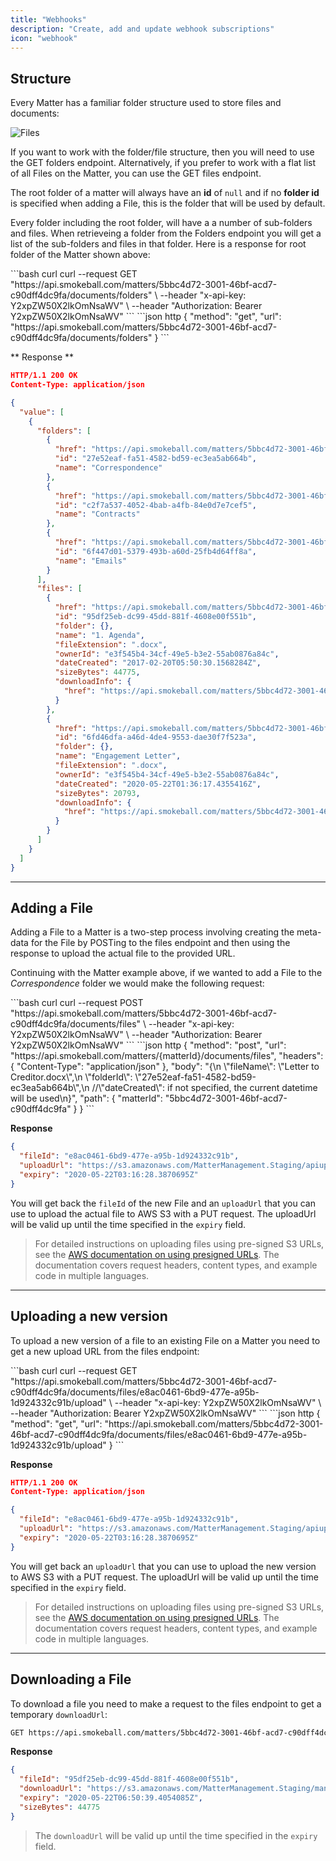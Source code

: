 ```yaml
---
title: "Webhooks"
description: "Create, add and update webhook subscriptions"
icon: "webhook"
---
```


## Structure

Every Matter has a familiar folder structure used to store files and documents:

<Frame>
  <img src="/images/matters/files.png" alt="Files" />
</Frame>

If you want to work with the folder/file structure, then you will need to use the GET folders endpoint.
Alternatively, if you prefer to work with a flat list of all Files on the Matter, you can use the GET files endpoint.

The root folder of a matter will always have an **id** of `null` and if no **folder id** is specified when adding a File, this is the folder that will be used by default.

Every folder including the root folder, will have a a number of sub-folders and files. When retrieveing a folder from the Folders endpoint you will get a list of the sub-folders and files in that folder. Here is a response for root folder of the Matter shown above:

<CodeGroup>
```bash curl
curl --request GET "https://api.smokeball.com/matters/5bbc4d72-3001-46bf-acd7-c90dff4dc9fa/documents/folders" \
    --header "x-api-key: Y2xpZW50X2lkOmNsaWV" \
    --header "Authorization: Bearer Y2xpZW50X2lkOmNsaWV"
```
```json http
{
  "method": "get",
  "url": "https://api.smokeball.com/matters/5bbc4d72-3001-46bf-acd7-c90dff4dc9fa/documents/folders"
}
```
</CodeGroup>

** Response **

```json
HTTP/1.1 200 OK
Content-Type: application/json

{
  "value": [
    {
      "folders": [
        {
          "href": "https://api.smokeball.com/matters/5bbc4d72-3001-46bf-acd7-c90dff4dc9fa/documents/folders/27e52eaf-fa51-4582-bd59-ec3ea5ab664b",
          "id": "27e52eaf-fa51-4582-bd59-ec3ea5ab664b",
          "name": "Correspondence"
        },
        {
          "href": "https://api.smokeball.com/matters/5bbc4d72-3001-46bf-acd7-c90dff4dc9fa/documents/folders/c2f7a537-4052-4bab-a4fb-84e0d7e7cef5",
          "id": "c2f7a537-4052-4bab-a4fb-84e0d7e7cef5",
          "name": "Contracts"
        },
        {
          "href": "https://api.smokeball.com/matters/5bbc4d72-3001-46bf-acd7-c90dff4dc9fa/documents/folders/6f447d01-5379-493b-a60d-25fb4d64ff8a",
          "id": "6f447d01-5379-493b-a60d-25fb4d64ff8a",
          "name": "Emails"
        }
      ],
      "files": [
        {
          "href": "https://api.smokeball.com/matters/5bbc4d72-3001-46bf-acd7-c90dff4dc9fa/documents/files/95df25eb-dc99-45dd-881f-4608e00f551b",
          "id": "95df25eb-dc99-45dd-881f-4608e00f551b",
          "folder": {},
          "name": "1. Agenda",
          "fileExtension": ".docx",
          "ownerId": "e3f545b4-34cf-49e5-b3e2-55ab0876a84c",
          "dateCreated": "2017-02-20T05:50:30.1568284Z",
          "sizeBytes": 44775,
          "downloadInfo": {
            "href": "https://api.smokeball.com/matters/5bbc4d72-3001-46bf-acd7-c90dff4dc9fa/documents/files/95df25eb-dc99-45dd-881f-4608e00f551b/download"
          }
        },
        {
          "href": "https://api.smokeball.com/matters/5bbc4d72-3001-46bf-acd7-c90dff4dc9fa/documents/files/6fd46dfa-a46d-4de4-9553-dae30f7f523a",
          "id": "6fd46dfa-a46d-4de4-9553-dae30f7f523a",
          "folder": {},
          "name": "Engagement Letter",
          "fileExtension": ".docx",
          "ownerId": "e3f545b4-34cf-49e5-b3e2-55ab0876a84c",
          "dateCreated": "2020-05-22T01:36:17.4355416Z",
          "sizeBytes": 20793,
          "downloadInfo": {
            "href": "https://api.smokeball.com/matters/5bbc4d72-3001-46bf-acd7-c90dff4dc9fa/documents/files/6fd46dfa-a46d-4de4-9553-dae30f7f523a/download"
          }
        }
      ]
    }
  ]
}
```

---

## Adding a File

Adding a File to a Matter is a two-step process involving creating the meta-data for the File by POSTing to the files endpoint and then using the response to upload the actual file to the provided URL.

Continuing with the Matter example above, if we wanted to add a File to the _Correspondence_ folder we would make the following request:

<CodeGroup>
```bash curl
curl --request POST "https://api.smokeball.com/matters/5bbc4d72-3001-46bf-acd7-c90dff4dc9fa/documents/files" \
    --header "x-api-key: Y2xpZW50X2lkOmNsaWV" \
    --header "Authorization: Bearer Y2xpZW50X2lkOmNsaWV"
```
```json http
{
  "method": "post",
  "url": "https://api.smokeball.com/matters/{matterId}/documents/files",
  "headers": {
    "Content-Type": "application/json"
  },
  "body": "{\n  \"fileName\": \"Letter to Creditor.docx\",\n  \"folderId\": \"27e52eaf-fa51-4582-bd59-ec3ea5ab664b\",\n  //\"dateCreated\": if not specified, the current datetime will be used\n}",
  "path": {
    "matterId": "5bbc4d72-3001-46bf-acd7-c90dff4dc9fa"
  }
}
```
</CodeGroup>

**Response**
``` json
{
  "fileId": "e8ac0461-6bd9-477e-a95b-1d924332c91b",
  "uploadUrl": "https://s3.amazonaws.com/MatterManagement.Staging/apiuploads/ODUyOGQwNjMtMjY2My00MWMwLTk0ZjQtN2JhMzNlYTRhNmQ0fGUzZjU0NWI0LTM0Y2YtNDllNS1iM2UyLTU1YWIwODc2YTg0Y3w1YmJjNGQ3Mi0zMDAxLTQ2YmYtYWNkNy1jOTBkZmY0ZGM5ZmF8MjdlNTJlYWYtZmE1MS00NTgyLWJkNTktZWMzZWE1YWI2NjRifGU4YWMwNDYxLTZiZDktNDc3ZS1hOTViLTFkOTI0MzMyYzkxYnxMZXR0ZXIgdG8gQ3JlZGl0b3IuZG9jeHw%3D?AWSAccessKeyId=ASIA364TCXVMR4RXEVO5&Expires=1590117388&x-amz-security-token=IQoJb3JpZ2luX2VjEOL%2F%2F%2F%2F%2F%2F%2F%2F%2F%2FwEaCXVzLWVhc3QtMSJHMEUCIFTtWItZ%2Bdjveha7XuP4a05FCTqJmEs0G4VawxdRSaQ1AiEAvi%2FCGd0kyF%2FdDugSrNbl1sMPWSOIgtD%2B4jEAHP3BPnAq3wEIOxAAGgw4MjIyNTc4MjcxNjEiDDEkwjUUF2iV7yoZVCq8AeptjefBs2u6Wn2hFiAdoPw%2F9rGsXkXGfsbyPCDKeJP2yBzpNLGsPiKZkrvrJNNY5t8eViRNqSw69qt2qH4I50Q3O5iwg8kYguCZmFRJ6Gu4g89Og5kdX5FfISdzzoz4zRyVqHUg8j1RkXvaw6o6hpBGjwyLZL24dKqtRvgylLY4faQixoZ2hWYRkT87cuxwj2BOTTt6SNpKze0Atqh6QOV2LokwpIiQo1%2Bd5Ua0nC0Xl39P4pej17W43bDmMOzUnPYFOuABSZPF2G1tnIhP%2BuLtK9HvMobUUPk5cFLcKN5QxIW2hjwlwTZF3IPsvUOVq0AO0UnJd%2By4NdfwCcpm2fUulDFl8y5wKh3%2B0BifQDfsclANHL4Bb6na0Qpp8076HWiN6kbj7HRFNW4mTtsga%2BhK4kYHwAVhS6JR9bm46bz%2FsylzvuhLnIR1eG%2BUpZLJos6LJONIn9MNK78CXY6HJxaDLaewoQ3tAhU8CF%2F6mT3Oel2ZXeY40wm3xh2aqZS%2F9nze94RpJr%2Bf2U%2FHPH8tkB8tsAjflFIA4rGX%2B0BEfqJEWWalQVo%3D&Signature=sQ%2BUezLoeweLtLhyCDK%2Fy1a6naY%3D",
  "expiry": "2020-05-22T03:16:28.3870695Z"
}
```

You will get back the `fileId` of the new File and an `uploadUrl` that you can use to upload the actual file to AWS S3 with a PUT request. The uploadUrl will be valid up until the time specified in the `expiry` field.

> For detailed instructions on uploading files using pre-signed S3 URLs, see the [AWS documentation on using presigned URLs](https://docs.aws.amazon.com/AmazonS3/latest/userguide/using-presigned-url.html). The documentation covers request headers, content types, and example code in multiple languages.

---

## Uploading a new version

To upload a new version of a file to an existing File on a Matter you need to get a new upload URL from the files endpoint:

<CodeGroup>
```bash curl
curl --request GET "https://api.smokeball.com/matters/5bbc4d72-3001-46bf-acd7-c90dff4dc9fa/documents/files/e8ac0461-6bd9-477e-a95b-1d924332c91b/upload" \
    --header "x-api-key: Y2xpZW50X2lkOmNsaWV" \
    --header "Authorization: Bearer Y2xpZW50X2lkOmNsaWV"
```
```json http
{
  "method": "get",
  "url": "https://api.smokeball.com/matters/5bbc4d72-3001-46bf-acd7-c90dff4dc9fa/documents/files/e8ac0461-6bd9-477e-a95b-1d924332c91b/upload"
}
```
</CodeGroup>

**Response**
``` json
HTTP/1.1 200 OK
Content-Type: application/json

{
  "fileId": "e8ac0461-6bd9-477e-a95b-1d924332c91b",
  "uploadUrl": "https://s3.amazonaws.com/MatterManagement.Staging/apiuploads/ODUyOGQwNjMtMjY2My00MWMwLTk0ZjQtN2JhMzNlYTRhNmQ0fGUzZjU0NWI0LTM0Y2YtNDllNS1iM2UyLTU1YWIwODc2YTg0Y3w1YmJjNGQ3Mi0zMDAxLTQ2YmYtYWNkNy1jOTBkZmY0ZGM5ZmF8MjdlNTJlYWYtZmE1MS00NTgyLWJkNTktZWMzZWE1YWI2NjRifGU4YWMwNDYxLTZiZDktNDc3ZS1hOTViLTFkOTI0MzMyYzkxYnxMZXR0ZXIgdG8gQ3JlZGl0b3IuZG9jeHw%3D?AWSAccessKeyId=ASIA364TCXVMR4RXEVO5&Expires=1590117388&x-amz-security-token=IQoJb3JpZ2luX2VjEOL%2F%2F%2F%2F%2F%2F%2F%2F%2F%2FwEaCXVzLWVhc3QtMSJHMEUCIFTtWItZ%2Bdjveha7XuP4a05FCTqJmEs0G4VawxdRSaQ1AiEAvi%2FCGd0kyF%2FdDugSrNbl1sMPWSOIgtD%2B4jEAHP3BPnAq3wEIOxAAGgw4MjIyNTc4MjcxNjEiDDEkwjUUF2iV7yoZVCq8AeptjefBs2u6Wn2hFiAdoPw%2F9rGsXkXGfsbyPCDKeJP2yBzpNLGsPiKZkrvrJNNY5t8eViRNqSw69qt2qH4I50Q3O5iwg8kYguCZmFRJ6Gu4g89Og5kdX5FfISdzzoz4zRyVqHUg8j1RkXvaw6o6hpBGjwyLZL24dKqtRvgylLY4faQixoZ2hWYRkT87cuxwj2BOTTt6SNpKze0Atqh6QOV2LokwpIiQo1%2Bd5Ua0nC0Xl39P4pej17W43bDmMOzUnPYFOuABSZPF2G1tnIhP%2BuLtK9HvMobUUPk5cFLcKN5QxIW2hjwlwTZF3IPsvUOVq0AO0UnJd%2By4NdfwCcpm2fUulDFl8y5wKh3%2B0BifQDfsclANHL4Bb6na0Qpp8076HWiN6kbj7HRFNW4mTtsga%2BhK4kYHwAVhS6JR9bm46bz%2FsylzvuhLnIR1eG%2BUpZLJos6LJONIn9MNK78CXY6HJxaDLaewoQ3tAhU8CF%2F6mT3Oel2ZXeY40wm3xh2aqZS%2F9nze94RpJr%2Bf2U%2FHPH8tkB8tsAjflFIA4rGX%2B0BEfqJEWWalQVo%3D&Signature=sQ%2BUezLoeweLtLhyCDK%2Fy1a6naY%3D",
  "expiry": "2020-05-22T03:16:28.3870695Z"
}
```

You will get back an `uploadUrl` that you can use to upload the new version to AWS S3 with a PUT request. The uploadUrl will be valid up until the time specified in the `expiry` field.

> For detailed instructions on uploading files using pre-signed S3 URLs, see the [AWS documentation on using presigned URLs](https://docs.aws.amazon.com/AmazonS3/latest/userguide/using-presigned-url.html). The documentation covers request headers, content types, and example code in multiple languages.

---

## Downloading a File

To download a file you need to make a request to the files endpoint to get a temporary `downloadUrl`:

``` html
GET https://api.smokeball.com/matters/5bbc4d72-3001-46bf-acd7-c90dff4dc9fa/documents/files/95df25eb-dc99-45dd-881f-4608e00f551b/download
```

**Response**
``` json
{
  "fileId": "95df25eb-dc99-45dd-881f-4608e00f551b",
  "downloadUrl": "https://s3.amazonaws.com/MatterManagement.Staging/managefiles3/8528d063-2663-41c0-94f4-7ba33ea4a6d4/AC8/AC83F922D6C7912EF74A9CA025C14526?AWSAccessKeyId=ASIA364TCXVM7BWHXPON&Expires=1590130239&response-content-disposition=attachment%3B%20filename%3D%221.%20Agenda.docx%22&x-amz-security-token=IQoJb3JpZ2luX2VjEOb%2F%2F%2F%2F%2F%2F%2F%2F%2F%2FwEaCXVzLWVhc3QtMSJIMEYCIQCRB6GR88g1BrLlsEkCBB6Dp2VwKkWZ7mqzRZ9mQj5%2FgwIhAK%2BP28pVL4rmsvILpGq%2BM9oLwIS8Xvuy2DfbwKkZ6EXbKt8BCD8QABoMODIyMjU3ODI3MTYxIgzsM8IXTaCCGbfc90MqvAFI7iuN%2F9EVCgBTR0x4mMDoBH0beid591RJ0zsrpAGBwJ4QTYHLYzwMWRGPgAu39oDK0bUyrX5WIb6iq8G5XrBB5K0IkgEuGMSX7U0Yf8xu8QjdtusV6YbbS4hQ3L5NrDpcbZMJ12cpF3hn65hXIBSwzRMhYN4iSumxDUiGmTDNwpH83fXmvLBoPkzxUHEYlBJzLR7VqxA1G0AGQGdLNwLf29Riry84%2BpsSANNuiYh1eQSf95Rsnqc%2BiU62ZDDQyZ32BTrfAcJpfDz6Y%2Ft3GPK0sEXQHZT6%2BbnvqZC8IJFbJdkkCNQBRF5YAaE6b3NKAilCeq2gb81BQW3fEYjud9wYmRcKIpTcMAAI90JLYAkPcgNO0wTouslW5yuiqnKG%2FZZ8dCDNm%2FocBzwGRR7%2B%2Fro9sTBrT1L1%2FM%2B1eeZNiFKa45aovAZ1AnkcigFej9oIZKmkOPuEFSuP8tUFQ5IblTKxsNoipRe1LbknxF008t5x8Yb%2Bskn7jBRO6OlYzgsddaOPDD0giMjh4KwuVDAI4PQCSx1CMmq2xT9wtlG2BNHD5eT%2FKpc%3D&Signature=e0pmX3UMd%2FrZN%2FJrLswk2y7NG40%3D",
  "expiry": "2020-05-22T06:50:39.4054085Z",
  "sizeBytes": 44775
}
```

> The `downloadUrl` will be valid up until the time specified in the `expiry` field.
